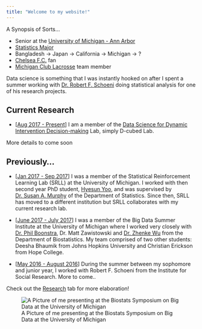 ```yaml
---
title: "Welcome to my website!"
---
```



A Synopsis of Sorts...

- Senior at the [University of Michigan - Ann Arbor](https://www.umich.edu/)
- [Statistics Major](https://lsa.umich.edu/stats)
- Bangladesh -> Japan -> California -> Michigan -> ?
- [Chelsea F.C.](https://www.chelseafc.com/) fan
- [Michigan Club Lacrosse](https://www.michiganclublacrosse.com/) team member


Data science is something that I was instantly hooked on after I spent a summer working with [Dr. Robert F. Schoeni]() doing statistical analysis for one of his research projects.



## Current Research

- [[Aug 2017 - Present]()] I am a member of the [Data Science for Dynamic Intervention Decision-making]() Lab, simply D-cubed Lab.

More details to come soon

## Previously...

- [[Jan 2017 - Sep 2017]()] I was a member of the Statistical Reinforcement Learning Lab (SRLL) at the University of Michigan. I worked with then second year PhD student, [Hyesun Yoo](http://www-personal.umich.edu/~yoohs/), and was supervised by [Dr. Susan A. Murphy](https://dl.dropboxusercontent.com/u/16868661/index.html) of the Department of Statistics. Since then, SRLL has moved to a different institution but SRLL collaborates with my current research lab.


- [[June 2017 - July 2017]()] I was a member of the Big Data Summer Institute at the University of Michigan where I worked very closely with [Dr. Phil Boonstra](http://www-personal.umich.edu/~philb/), Dr. Matt Zawistowski and [Dr. Zhenke Wu](http://zhenkewu.com/) from the Department of Biostatistics. My team comprised of two other students: Deesha Bhaumik from Johns Hopkins University and Christian Erickson from Hope College.


- [[May 2016 - August 2016]()] During the summer between my sophomore and junior year, I worked with Robert F. Schoeni from the Institute for Social Research. More to come..  


Check out the [Research](research.html) tab for more elaboration!

![A Picture of me presenting at the Biostats Symposium on Big Data at the University of Michigan](bdsi.jpg)